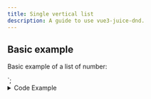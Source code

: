 ```yaml
---
title: Single vertical list
description: A guide to use vue3-juice-dnd.
---
```


## Basic example

Basic example of a list of number:


<SingleVerticalList client:load />

<script setup lang="ts">
const list = ref([1, 2, 3]);
</script>
<template>
  <Droppable droppable-id="1" direction="vertical" :items="list">
    <ul class="number-list">
      <Draggable
        v-for="(element, index) in list"
        v-slot="{ setRef }"
        :draggable-id="element.toString()"
        :index="index"
      >
        <li class="number" :ref="setRef">{{ element }}</li>
      </Draggable>
    </ul>
  </Droppable>
</template>

<style>
.number {
  margin: 10px !important;
  border-style: solid;
  padding-left: 5px;
}
.number-list {
  display: block;
  padding: 10px;
}
</style>`;

<details>
  <summary>Code Example</summary>
  <Code code={compositionApiCode} lang="vue" />
</details>
